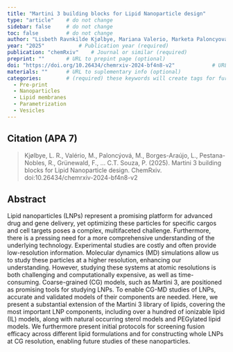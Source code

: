 ```yaml
---
title: "Martini 3 building blocks for Lipid Nanoparticle design"          # Paper title (required)
type: "article"    # do not change
sidebar: false     # do not change
toc: false         # do not change
author: "Lisbeth Ravnkilde Kjølbye, Mariana Valerio, Marketa Paloncyova, Luis Borges-Araujo, Roberto Pestana-Nobles, Fabian Grunewald, Bart MH Bruininks, Rocio Araya-Osorio, Martin Šrejber, Raul Mera-Adasme, Luca Monticelli, Siewert J Marrink, Michal Otyepka, Sangwook Wu, and Paulo CT Souza"         # Paper authors (required)
year: "2025"           # Publication year (required)
publication: "chemRxiv"    # Journal or similar (required)
preprint: ""       # URL to prepint page (optional)  
doi: "https://doi.org/10.26434/chemrxiv-2024-bf4n8-v2"            # URL of DOI (required)  
materials: ""      # URL to suplementary info (optional)
categories:        # (required) these keywords will create tags for further filtering. 
  - Pre-print
  - Nanoparticles
  - Lipid membranes
  - Parametrization
  - Vesicles
---
```


<!-- 
The info below is just an example. 

Both fields are required and they have to be replaced with the respective info for each paper. 

Please notice the `> ` symbol before the citation, it gives it additional styling.  
-->

## Citation (APA 7)      

> Kjølbye, L. R., Valério, M., Paloncýová, M., Borges-Araújo, L., Pestana-Nobles, R., Grünewald, F., … C.T. Souza, P. (2025). Martini 3 building blocks for Lipid Nanoparticle design. ChemRxiv. doi:10.26434/chemrxiv-2024-bf4n8-v2

## Abstract

Lipid nanoparticles (LNPs) represent a promising platform for advanced drug and gene delivery, yet optimizing these particles for specific cargos and cell targets poses a complex, multifaceted challenge. Furthermore, there is a pressing need for a more comprehensive understanding of the underlying technology. Experimental studies are costly and often provide low-resolution information. Molecular dynamics (MD) simulations allow us to study these particles at a higher resolution, enhancing our understanding. However, studying these systems at atomic resolutions is both challenging and computationally expensive, as well as time-consuming. Coarse-grained (CG) models, such as Martini 3, are positioned as promising tools for studying LNPs. To enable CG-MD studies of LNPs, accurate and validated models of their components are needed. Here, we present a substantial extension of the Martini 3 library of lipids, covering the most important LNP components, including over a hundred of ionizable lipid (IL) models, along with natural occurring sterol models and PEGylated lipid models. We furthermore present initial protocols for screening fusion efficacy across different lipid formulations and for constructing whole LNPs at CG resolution, enabling future studies of these nanoparticles.
